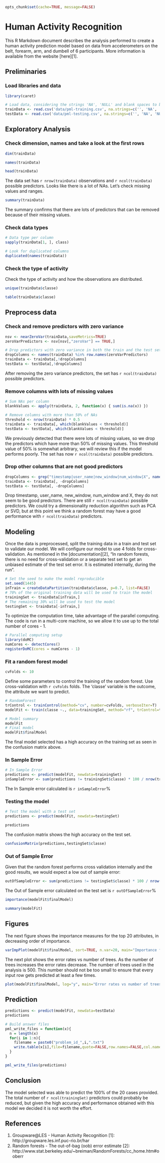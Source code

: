 ```r
opts_chunk$set(cache=TRUE, message=FALSE)
```
Human Activity Recognition
==========================

This R Markdown document describes the analysis performed to create a human activity prediction model based on data from accelerometers on the belt, forearm, arm, and dumbell of 6 participants.
More information is available from the website [here][1].

## Preliminaries

### Load libraries and data

```r
library(caret)

# Load data, considering the strings 'NA', 'NULL' and blank spaces to be NA values
trainData <- read.csv('data/pml-training.csv', na.strings=c('', 'NA', 'NULL'))
testData <- read.csv('data/pml-testing.csv', na.strings=c('', 'NA', 'NULL'))
```

## Exploratory Analysis

### Check dimension, names and take a look at the first rows

```r
dim(trainData)

names(trainData)

head(trainData)
```

The data set has `r nrow(trainData)` observations and `r ncol(trainData)` possible predictors. Looks like there is a lot of NAs. Let's check missing values and ranges.

```r
summary(trainData)
```

The summary confirms that there are lots of predictors that can be removed because of their missing values.

### Check data types

```r
# Data type per column
sapply(trainData[1, ], class)

# Look for duplicated columns
duplicated(names(trainData))
```

### Check the type of activity

Check the type of activity and how the observations are distributed.

```r
unique(trainData$classe)

table(trainData$classe)
```

## Preprocess data

### Check and remove predictors with zero variance
```r
nsv <- nearZeroVar(trainData,saveMetrics=TRUE)
zeroVarPredictors <- nsv[nsv[,"zeroVar"] == TRUE,]

# Drop predictors with zero variance in both the train and the test sets
dropColumns <- names(trainData) %in% row.names(zeroVarPredictors)
trainData <- trainData[,!dropColumns]
testData <- testData[,!dropColumns]
```

After removing the zero variance predictors, the set has `r ncol(trainData)` possible predictors.

### Remove columns with lots of missing values

```r
# Sum NAs per column
blankValues <- apply(trainData, 2, function(x) { sum(is.na(x)) })

# Remove columns with more than 50% of NAs
threshold <- nrow(trainData) * 0.5
trainData <- trainData[, which(blankValues < threshold)]
testData <- testData[, which(blankValues < threshold)]
```

We previously detected that there were lots of missing values, so we drop the predictors which have more than 50% of missing values. This threshold value of 50% is somewhat arbitrary, we will review this if the model performs poorly. The set has now `r ncol(trainData)` possible predictors.

### Drop other columns that are not good predictors
```r
dropColumns <- grep("timestamp|user_name|new_window|num_window|X", names(trainData))
trainData <- trainData[, -dropColumns]
testData <- testData[, -dropColumns]
```

Drop timestamp, user_name, new_window, num_window and X, they do not seem to be good predictors. There are still `r ncol(trainData)` possible predictors. We could try a dimensionality reduction algorithm such as PCA or SVD, but at this point we think a random forest may have a good performance with `r ncol(trainData)` predictors.

## Modeling

Once the data is preprocessed, split the training data in a train and test set to validate our model. We will configure our model to use 4 folds for cross-validation. As mentioned in the [documentation][2], "In random forests, there is no need for cross-validation or a separate test set to get an unbiased estimate of the test set error. It is estimated internally, during the run".  

```r
# Set the seed to make the model reproducible
set.seed(1445)
inTrain = createDataPartition(trainData$classe, p=0.7, list=FALSE)
# 70% of the original training data will be used to train the model
trainingSet <- trainData[inTrain,]
# The remaining 30% will be used to test the model
testingSet <- trainData[-inTrain,]
```

To optimize the computation time, take advantage of the parallel computing. The code is run in a multi-core machine, so we allow it to use up to the total number of cores - 1.

```r
# Parallel computing setup
library(doMC)
numCores <- detectCores()
registerDoMC(cores = numCores - 1)
```

### Fit a random forest model
```r
cvFolds <- 10
```
Define some parameters to control the training of the random forest. Use cross-validation with `r cvFolds` folds. The 'classe' variable is the outcome, the attribute we want to predict.

```r
# RandomForest
trControl <- trainControl(method="cv", number=cvFolds, verboseIter=T)
modelFit <- train(classe ~., data=trainingSet, method="rf", trControl=trControl, allowParallel=TRUE)
```
```r
# Model summary
modelFit
# Final model
modelFit$finalModel
```

The final model selected has a high accuracy on the training set as seen in the confusion matrix above.

### In Sample Error

```r
# In Sample Error
predictions <- predict(modelFit, newdata=trainingSet)
inSampleError <- sum(predictions != trainingSet$classe) * 100 / nrow(trainingSet)
```

The In Sample error calculated is `r inSampleError`%

### Testing the model

```r
# Test the model with a test set
predictions <- predict(modelFit, newdata=testingSet)
```
```r
predictions
```

The confusion matrix shows the high accuracy on the test set.

```r
confusionMatrix(predictions,testingSet$classe)
```

### Out of Sample Error

Given that the random forest performs cross validation internally and the good results, we would expect a low out of sample error:

```r
outOfSampleError <- sum(predictions != testingSet$classe) * 100 / nrow(testingSet)
```

The Out of Sample error calculated on the test set is `r outOfSampleError`%

```r
importance(modelFit$finalModel)

summary(modelFit)
```

## Figures

The next figure shows the importance measures for the top 20 attributes, in decreasing order of importance.

```r
varImpPlot(modelFit$finalModel, sort=TRUE, n.var=20, main="Importance for top 20 attributes", col="dark blue", pch=19)
```

The next plot shows the error rates vs number of trees. As the number of trees increases the error rates decrease. The number of trees used in the analysis is 500. This number should not be too small to ensure that every input row gets predicted at least a few times.

```r
plot(modelFit$finalModel, log="y", main="Error rates vs number of trees")
```

## Prediction

```r
predictions <- predict(modelFit, newdata=testData)
predictions
```

```r
# Build answer files
pml_write_files = function(x){
  n = length(x)
  for(i in 1:n){
    filename = paste0("problem_id_",i,".txt")
    write.table(x[i],file=filename,quote=FALSE,row.names=FALSE,col.names=FALSE)
  }
}

pml_write_files(predictions)
```

## Conclusion
The model selected was able to predict the 100% of the 20 cases provided. The total number of `r ncol(trainingSet)` predictors could probably be reduced, but given the high accuracy and performance obtained with this model we decided it is not worth the effort.

## References
1. Groupware@LES - Human Activity Recognition
[1]: http://groupware.les.inf.puc-rio.br/har 
2. Random forests - The out-of-bag (oob) error estimate
[2]: http://www.stat.berkeley.edu/~breiman/RandomForests/cc_home.htm#ooberr